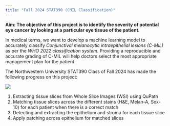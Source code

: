 ```yaml
---
title: "Fall 2024 STAT390 (CMIL Classification)"
---
```


**Aim: The objective of this project is to identify the severity of potential eye cancer by looking at a particular eye tissue of the patient.**

In medical terms, we want to develop a machine learning model to accurately classify *Conjunctival melanocytic intraepithelial lesions (C-MIL)* as per the *WHO 2022 classification system*. Providing a reproducible and accurate grading of C-MIL will help doctors select the most appropriate management plan for the patient.

The Northwestern University STAT390 Class of Fall 2024 has made the following progress on this project:

![](images/HomeImage.png){fig-align="center"}

1.  Extracting tissue slices from Whole Slice Images (WSI) using QuPath
2.  Matching tissue slices across the different stains (H&E, Melan-A, Sox-10) for each patient when there is a correct match
3.  Detecting and extracting the epithelium and stroma for each tissue slice
4.  Apply patching across epithelium for matched slices
